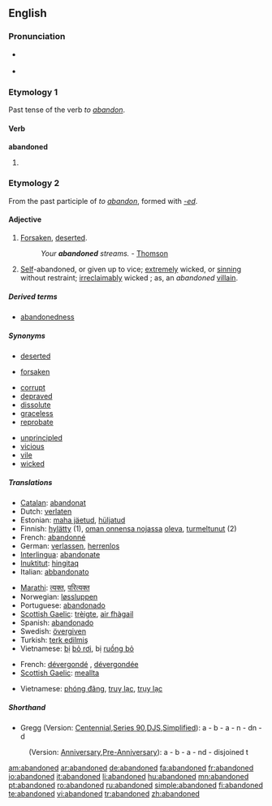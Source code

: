 ==English==

===Pronunciation===
* {{a|RP}} {{IPA|/əˈbændənd/}}
* {{audio|en-us-abandoned.ogg|Audio (US)}}

===Etymology 1===
Past tense of the verb ''to [[abandon]]''.

====Verb====
'''abandoned'''

# {{past of|[[abandon]]}}

===Etymology 2===
From the past participle of ''to [[abandon]]'', formed with ''[[-ed]]''.

====Adjective====
{{en-adj}}

# [[forsaken|Forsaken]], [[deserted]].
#: ''Your '''abandoned''' streams.'' - [[Thomson]]
# [[self|Self]]-abandoned, or given up to vice; [[extremely]] wicked, or [[sinning]] without restraint; [[irreclaimably]] wicked ; as, an ''abandoned'' [[villain]].

=====Derived terms=====
* [[abandonedness]]

=====Synonyms=====
{{rel-top|forsaken, deserted}}
* [[deserted]]
{{rel-mid}}
* [[forsaken]]
{{rel-bottom}}

{{rel-top|self-abandoned, wicked, given up to vice etc.}}
* [[corrupt]]
* [[depraved]]
* [[dissolute]]
* [[graceless]]
* [[reprobate]]
{{rel-mid}}
* [[unprincipled]]
* [[vicious]]
* [[vile]]
* [[wicked]]
{{rel-bottom}}

=====Translations=====
{{trans-top|forsaken, deserted}}
* [[Catalan]]: [[abandonat]]
* Dutch: [[verlaten]]
* Estonian: [[maha jäetud]], [[hüljatud]]
* Finnish: [[hylätty]] (1), [[oman onnensa nojassa]] [[olla#Finnish|oleva]], [[turmeltunut]] (2)
* French: [[abandonné]]
* German: [[verlassen]], [[herrenlos]]
* [[Interlingua]]: [[abandonate]]
* [[Inuktitut]]: [[hingitaq]]
* Italian: [[abbandonato]]
{{trans-mid}}
* [[Marathi]]: [[त्यक्त]], [[परित्यक्त]]
* Norwegian: [[løssluppen]]
* Portuguese: [[abandonado]]
* [[Scottish Gaelic]]: [[trèigte]], [[fàg|air fhàgail]]
* Spanish: [[abandonado]]
* Swedish: [[övergiven]]
* Turkish: [[terk edilmiş]]
* Vietnamese: [[bị]] [[bỏ rơi]], bị [[ruồng bỏ]]
{{trans-bottom}}

{{trans-top|wicked, self-abandoned, given to sin}}
* French: [[dévergondé]] {{m}}, [[dévergondée]] {{f}}
* [[Scottish Gaelic]]: [[meallta]]
{{trans-mid}}
* Vietnamese: [[phóng đãng]], [[truỵ lạc]], [[trụy lạc]]
{{trans-bottom}}

=====Shorthand=====

* Gregg (Version: [http://en.wikipedia.org/wiki/Gregg_Shorthand#Centennial_Gregg_Shorthand Centennial],[http://en.wikipedia.org/wiki/Gregg_Shorthand#Series_90_Gregg_Shorthand Series 90],[http://en.wikipedia.org/wiki/Gregg_Shorthand#Diamond_Jubilee_Gregg_Shorthand  DJS],[http://en.wikipedia.org/wiki/Gregg_Shorthand#Simplified_Gregg_Shorthand Simplified]): a - b - a - n - dn - d
: (Version: [http://en.wikipedia.org/wiki/Gregg_Shorthand#Anniversary_Gregg_Shorthand Anniversary],[http://en.wikipedia.org/wiki/Gregg_Shorthand#Pre-Anniversary_Gregg_Shorthand Pre-Anniversary]): a - b - a - nd - disjoined t

[[am:abandoned]]
[[ar:abandoned]]
[[de:abandoned]]
[[fa:abandoned]]
[[fr:abandoned]]
[[io:abandoned]]
[[it:abandoned]]
[[li:abandoned]]
[[hu:abandoned]]
[[mn:abandoned]]
[[pt:abandoned]]
[[ro:abandoned]]
[[ru:abandoned]]
[[simple:abandoned]]
[[fi:abandoned]]
[[te:abandoned]]
[[vi:abandoned]]
[[tr:abandoned]]
[[zh:abandoned]]